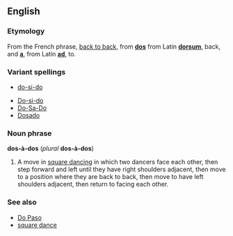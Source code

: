 ==English==
===Etymology===
From the French phrase, [[back to back]], from '''[[dos]]''' from Latin '''[[dorsum]]''', back, and '''[[a]]''', from Latin '''[[ad]]''', to.

===Variant spellings===
*[[do-si-do]]
<!-- Which of these exist?  They all do--please stop removing them.  -->
*[[Do-si-do]]
*[[Do-Sa-Do]]
*[[Dosado]]


===Noun phrase===
'''dos-à-dos''' (''plural'' '''dos-à-dos''')

# A move in [[square dancing]] in which two dancers face each other, then step forward and left until they have right shoulders adjacent, then move to a position where they are back to back, then move to have left shoulders adjacent, then return to facing each other.

===See also===
*[[Do Paso]]
*[[square dance]]